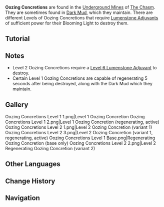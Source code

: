 {{Terminology Infobox
|image  = Oozing Concretions.png
|region = Liyue
|area   = The Chasm
|type   = Exploration
}}
'''Oozing Concretions''' are found in the [[The Chasm/Underground Mines|Underground Mines]] of [[The Chasm]]. They are sometimes found in [[Dark Mud]], which they maintain. There are different Levels of Oozing Concretions that require [[Lumenstone Adjuvant]]s of sufficient power for their Blooming Light to destroy them.

==Tutorial==
{{Transclude|Tutorial/Oozing Concretions}}

==Notes==
* Level 2 Oozing Concretions require a [[Enhance the Lumenstone Adjuvant|Level 6 Lumenstone Adjuvant]] to destroy.
* Certain Level 1 Oozing Concretions are capable of regenerating 5 seconds after being destroyed, along with the Dark Mud which they maintain.

==Gallery==
<gallery>
Oozing Concretions Level 1 1.png|Level 1 Oozing Concretion
Oozing Concretions Level 1 2.png|Level 1 Oozing Concretion (regenerating, active)
Oozing Concretions Level 2 1.png|Level 2 Oozing Concretion (variant 1)
Oozing Concretions Level 2 3.png|Level 2 Oozing Concretion (variant 1, regenerating, active)
Oozing Concretions Level 1 Base.png|Regenerating Oozing Concretion (base only)
Oozing Concretions Level 2 2.png|Level 2 Regenerating Oozing Concretion (variant 2)
</gallery>

==Other Languages==
{{Other Languages
|en      = Oozing Concretion
|zhs     = 淤泥涌口
|zhs_rm  = Yūní Yǒngkǒu
|zht     = 淤泥湧口
|zht_rm  = Yūní Yǒngkǒu
|zh_tl   = Mud Spout
|ja      = 沈泥の湧き出し口
|ja_rm   = Chindei no Wakidashi-guchi{{Assumed}}
|ja_tl   = Silt Spout
|ko      = 진흙 {{tt|분출구|噴出口}}
|ko_rm   = Jinheuk Bunchulgu
|ko_tl   = Mud Outlet
|es      = Protuberancia fangosa
|es_tl   = Muddy protrusion
|fr      = Concrétion visqueuse
|fr_tl   = Viscous Concretion
|ru      = Грязевая скважина
|ru_tl   = Mud Well
|th      = กลุ่มก้อนตะกอน
|th_rm   = 
|th_tl   = 
|vi      = Bãi {{tt|Phù Sa|浮沙}}
|vi_tl   = 
|de      = Schlammquelle
|de_tl   = Sludge Well
|id      = Oozing Concretion
|pt      = Ravinas Lamacentas
|pt_tl   = 
|tr      = 
|tr_tl   = 
|it      = 
|it_tl   = 
}}

==Change History==
{{Change History|2.6}}

==Navigation==
{{Exploration Navbox|Liyue}}